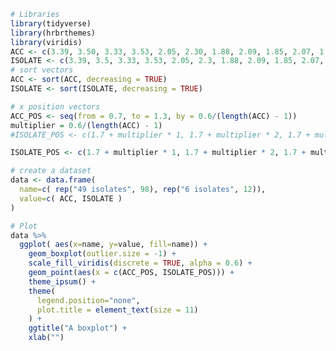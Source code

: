 

```r
# Libraries
library(tidyverse)
library(hrbrthemes)
library(viridis)
ACC <- c(3.39, 3.50, 3.33, 3.53, 2.05, 2.30, 1.88, 2.09, 1.85, 2.07, 1.86, 1.86, 1.57, 1.88, 1.62, 1.66, 1.59, 1.69, 1.66, 1.59, 1.71, 1.50, 1.54, 1.62, 1.56, 1.59, 1.44, 1.69, 1.55, 1.56, 1.52, 1.56, 1.52, 1.52, 1.57, 1.38, 1.32, 1.58, 1.37, 1.49, 1.44, 1.39, 0.98, 1.86, 1.32, 1.49, 1.36, 1.44, 1.40, 1.35, 1.35, 1.33, 1.42, 1.23, 1.30, 1.30, 1.23, 1.36, 1.36, 1.22, 1.21, 1.33, 1.21, 1.30, 1.19, 1.19, 1.17, 1.16, 1.14, 1.20, 1.17, 1.13, 1.24, 1.01, 1.20, 1.05, 1.17, 1.04, 1.22, 1.00, 1.05, 1.03, 1.03, 1.03, 0.85, 1.16, 0.95, 1.02, 0.97, 0.89, 0.99, 0.86, 0.79, 0.97, 0.86, 0.85, 0.41, 0.34)
ISOLATE <- c(3.39, 3.5, 3.33, 3.53, 2.05, 2.3, 1.88, 2.09, 1.85, 2.07, 0.41, 0.34)
# sort vectors
ACC <- sort(ACC, decreasing = TRUE)
ISOLATE <- sort(ISOLATE, decreasing = TRUE)

# x position vectors
ACC_POS <- seq(from = 0.7, to = 1.3, by = 0.6/(length(ACC) - 1))
multiplier = 0.6/(length(ACC) - 1)
#ISOLATE_POS <- c(1.7 + multiplier * 1, 1.7 + multiplier * 2, 1.7 + multiplier * 85 , 1.7 + multiplier * 89, 1.7 + multiplier * 91, 1.7 + multiplier * 92, 1.7 + multiplier * 93, 1.7 + multiplier * 94, 1.7 + multiplier * 95, 1.7 + multiplier * 96, 1.7 + multiplier * 97, 1.7 + multiplier * 98)

ISOLATE_POS <- c(1.7 + multiplier * 1, 1.7 + multiplier * 2, 1.7 + multiplier * 3 , 1.7 + multiplier * 4, 1.7 + multiplier * 5, 1.7 + multiplier * 6, 1.7 + multiplier * 7, 1.7 + multiplier * 8, 1.7 + multiplier * 9, 1.7 + multiplier * 13, 1.7 + multiplier * 97, 1.7 + multiplier * 98)

# create a dataset
data <- data.frame(
  name=c( rep("49 isolates", 98), rep("6 isolates", 12)),
  value=c( ACC, ISOLATE )
)

# Plot
data %>%
  ggplot( aes(x=name, y=value, fill=name)) +
    geom_boxplot(outlier.size = -1) +
    scale_fill_viridis(discrete = TRUE, alpha = 0.6) +
    geom_point(aes(x = c(ACC_POS, ISOLATE_POS))) +
    theme_ipsum() +
    theme(
      legend.position="none",
      plot.title = element_text(size = 11)
    ) +
    ggtitle("A boxplot") +
    xlab("")


```


